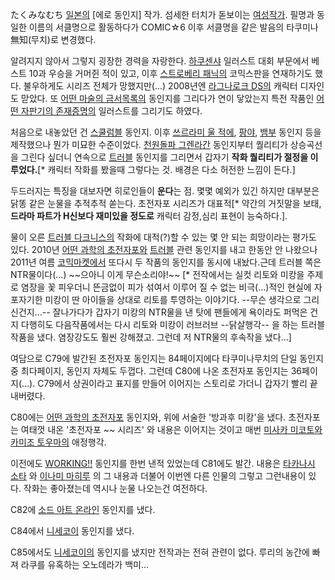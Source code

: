 たくみなむち
[[일본]]의 [에로 동인지] 작가. 섬세한 터치가 돋보이는 [[여성]]작가. 필명과 동일한 이름의 서클명으로 활동하다가 COMIC☆6 이후 서클명을 같은 발음의 타쿠미나無知(무치)로 변경했다.

알려지지 않아서 그렇지 굉장한 경력을 자랑한다. [[하쿠센샤]] 일러스트 대회 부문에서 베스트 10과 우승을 거머쥔 적이 있고, 이후 [[스트로베리 패닉]]의 코믹스판을 연재하기도 했다. 불우하게도 시리즈 전체가 망했지만(...) 2008년엔 [[라그나로크 DS]]의 캐릭터 디자인도 맏았다. 또 [[어떤 마술의 금서목록]]의 동인지를 그리다가 연이 닿았는지 특전 작품인 [[어떤 자판기의 존재증명]]의 일러스트를 그리기도 하였다.

처음으로 내놓았던 건 [[스쿨럼블]] 동인지. 이후 [[쓰르라미 울 적에]], [[팡야]], [[뱀부]] 동인지 등을 제작했으나 뭔가 미묘한 수준이었다. [[천원돌파 그렌라간]] 동인지부터 퀄리티가 상승곡선을 그린다 싶더니 연속으로 [[트러블]] 동인지를 그리면서 갑자기 '''작화 퀄리티가 절정을 이루었다.'''[* 캐릭터 작화를 봤을때 그렇다는 것. 배경은 다소 허전한 느낌이 든다.]

두드러지는 특징을 대보자면 히로인들이 '''운다'''는 점. 몇몇 예외가 있긴 하지만 대부분은 닭똥 같은 눈물을 추적추적 쏟는다. 초전자포 시리즈가 대표적[* 약간의 거짓말을 보태, '''드라마 파트가 H신보다 재미있을 정도로''' 캐릭터 감정,심리 표현이 능숙하다.].

물이 오른 [[트러블 다크니스]]의 작화에 대적(?)할 수 있는 몇 안 되는 희망이라는 평가도 있다. 2010년 [[어떤 과학의 초전자포]]와 [[트러블]] 관련 동인지를 내고 한동안 안 나왔으나 2011년 여름 [[코믹마켓]]에서 또다시 두 작품의 동인지를 동시에 내놨다.근데 트러블 쪽은 NTR물이다(…) ~~으아니 이게 무슨소리야!~~ [* 전작에서는 실컷 리토와 미캉을 주제로 염장을 꽃 피우더니 뜬금없이 피가 섞여서 이루어 질 수 없는 비극(...)적인 현실에 자포자기한 미캉이 딴 아이들을 상대로 리토를 투영하는 이야기다. --무슨 생각으로 그리신건지...-- 잘나가다가 갑자기 미캉의 NTR물을 낸 탓에 팬들에게 욕이라도 퍼먹은 건지 다행히도 다음작품에서는 다시 리토와 미캉이 러브러브 --닭살행각-- 을 하는 트러블 작품을 냈다. 염장강도도 훨씬 강해졌고. 그런데 저 NTR물의 후속작을 냈다...]

여담으로 C79에 발간된 초전자포 동인지는 84페이지에다 타쿠미나무치의 단일 동인지중 최다페이지, 동인지 자체도 두껍다. 그런데 C80에 나온 초전자포 동인지는 36페이지(…). C79에서 상권이라고 표지를 만들어 이어지는 스토리로 가더니 갑자기 빨리 끝내버렸다.

C80에는 [[어떤 과학의 초전자포]] 동인지와, 위에 서술한 '방과후 미캉'을 냈다. 초전자포는 여태껏 내온 '초전자포 ~~ 시리즈' 와 내용은 이어지는 것이고 매번 [[미사카 미코토]]와 [[카미조 토우마]]의 애정행각.

이전에도 [[WORKING!!]] 동인지를 한번 낸적 있었는데 C81에도 발간. 내용은 [[타카나시 소타]] 와 [[이나미 마히루]] 의 그 내용과 더불어 이번엔 다른 인물의 그렇고 그런내용이 있다. 작화는 좋아졌는데 역시나 눈물 나오는건 여전하다.

C82에 [[소드 아트 온라인]] 동인지를 냈다.

C84에서 [[니세코이]] 동인지를 냈다. 

C85에서도 [[니세코이]]의 동인지를 냈지만 전작과는 전혀 관련이 없다. 루리의 농간에 빠져 라쿠를 유혹하는 오노데라가 백미...
